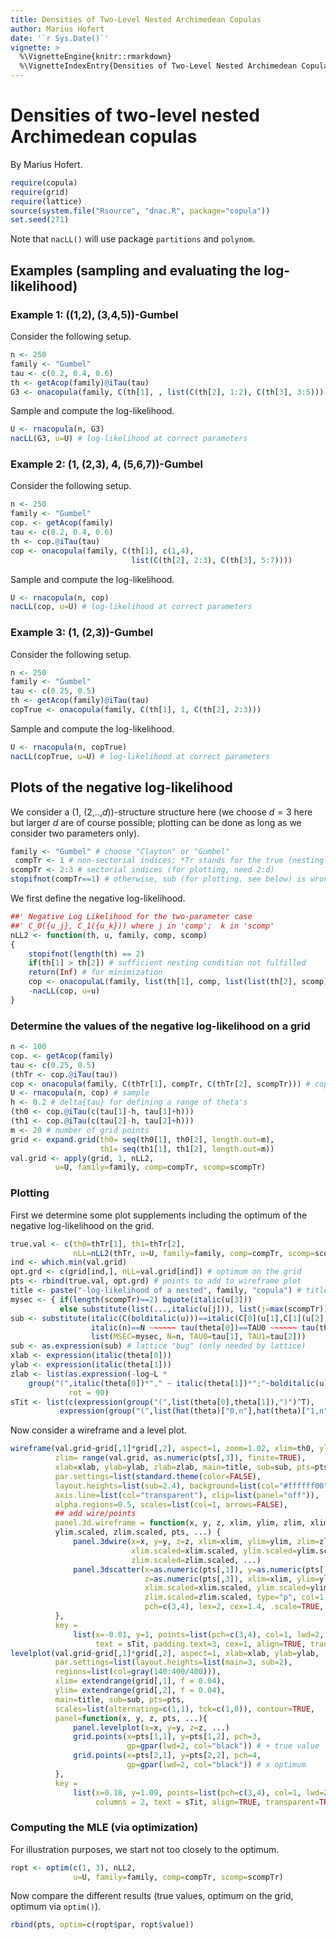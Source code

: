 ```yaml
---
title: Densities of Two-Level Nested Archimedean Copulas
author: Marius Hofert
date: '`r Sys.Date()`'
vignette: >
  %\VignetteEngine{knitr::rmarkdown}
  %\VignetteIndexEntry{Densities of Two-Level Nested Archimedean Copulas}
---
```

# Densities of two-level nested Archimedean copulas
By Marius Hofert.
```r
require(copula)
require(grid)
require(lattice)
source(system.file("Rsource", "dnac.R", package="copula"))
set.seed(271)
```
Note that `nacLL()` will use package `partitions` and `polynom`.

## Examples (sampling and evaluating the log-likelihood)

### Example 1: ((1,2), (3,4,5))-Gumbel

Consider the following setup.
```r
n <- 250
family <- "Gumbel"
tau <- c(0.2, 0.4, 0.6)
th <- getAcop(family)@iTau(tau)
G3 <- onacopula(family, C(th[1], , list(C(th[2], 1:2), C(th[3], 3:5))))
```

Sample and compute the log-likelihood.
```r
U <- rnacopula(n, G3)
nacLL(G3, u=U) # log-likelihood at correct parameters
```


### Example 2: (1, (2,3), 4, (5,6,7))-Gumbel

Consider the following setup.
```r
n <- 250
family <- "Gumbel"
cop. <- getAcop(family)
tau <- c(0.2, 0.4, 0.6)
th <- cop.@iTau(tau)
cop <- onacopula(family, C(th[1], c(1,4),
                           list(C(th[2], 2:3), C(th[3], 5:7))))
```

Sample and compute the log-likelihood.
```r
U <- rnacopula(n, cop)
nacLL(cop, u=U) # log-likelihood at correct parameters
```


### Example 3: (1, (2,3))-Gumbel

Consider the following setup.
```r
n <- 250
family <- "Gumbel"
tau <- c(0.25, 0.5)
th <- getAcop(family)@iTau(tau)
copTrue <- onacopula(family, C(th[1], 1, C(th[2], 2:3)))
```

Sample and compute the log-likelihood.
```r
U <- rnacopula(n, copTrue)
nacLL(copTrue, u=U) # log-likelihood at correct parameters
```


## Plots of the negative log-likelihood

We consider a (1, (2,..,$d$))-structure structure here (we choose $d=3$ here but
larger $d$ are of course possible; plotting can be done as long as we consider
two parameters only).
```r
family <- "Gumbel" # choose "Clayton" or "Gumbel"
 compTr <- 1 # non-sectorial indices; *Tr stands for the true (nesting structure/model)
scompTr <- 2:3 # sectorial indices (for plotting, need 2:d)
stopifnot(compTr==1) # otherwise, sub (for plotting, see below) is wrong
```

We first define the negative log-likelihood.
```r
##' Negative Log Likelihood for the two-parameter case
##' C_0({u_j}, C_1({u_k})) where j in 'comp';  k in 'scomp'
nLL2 <- function(th, u, family, comp, scomp)
{
    stopifnot(length(th) == 2)
    if(th[1] > th[2]) # sufficient nesting condition not fulfilled
	return(Inf) # for minimization
    cop <- onacopulaL(family, list(th[1], comp, list(list(th[2], scomp))))
    -nacLL(cop, u=u)
}
```

### Determine the values of the negative log-likelihood on a grid
```r
n <- 100
cop. <- getAcop(family)
tau <- c(0.25, 0.5)
(thTr <- cop.@iTau(tau))
cop <- onacopula(family, C(thTr[1], compTr, C(thTr[2], scompTr))) # copula
U <- rnacopula(n, cop) # sample
h <- 0.2 # delta{tau} for defining a range of theta's
(th0 <- cop.@iTau(c(tau[1]-h, tau[1]+h)))
(th1 <- cop.@iTau(c(tau[2]-h, tau[2]+h)))
m <- 20 # number of grid points
grid <- expand.grid(th0= seq(th0[1], th0[2], length.out=m),
                    th1= seq(th1[1], th1[2], length.out=m))
val.grid <- apply(grid, 1, nLL2,
		  u=U, family=family, comp=compTr, scomp=scompTr)
```

### Plotting

First we determine some plot supplements including the optimum of the negative
log-likelihood on the grid.
```r
true.val <- c(th0=thTr[1], th1=thTr[2],
              nLL=nLL2(thTr, u=U, family=family, comp=compTr, scomp=scompTr)) # true value
ind <- which.min(val.grid)
opt.grd <- c(grid[ind,], nLL=val.grid[ind]) # optimum on the grid
pts <- rbind(true.val, opt.grd) # points to add to wireframe plot
title <- paste("-log-likelihood of a nested", family, "copula") # title
mysec <- { if(length(scompTr)==2) bquote(italic(u[3]))
           else substitute(list(...,italic(u[j])), list(j=max(scompTr))) }
sub <- substitute(italic(C(bolditalic(u)))==italic(C[0](u[1],C[1](u[2],MSEC))) ~~~~~~
                  italic(n)==N ~~~~~~ tau(theta[0])==TAU0 ~~~~~~ tau(theta[1])==TAU1,
                  list(MSEC=mysec, N=n, TAU0=tau[1], TAU1=tau[2]))
sub <- as.expression(sub) # lattice "bug" (only needed by lattice)
xlab <- expression(italic(theta[0]))
ylab <- expression(italic(theta[1]))
zlab <- list(as.expression(-log~L *
    group("(",italic(theta[0])*"," ~ italic(theta[1])*";"~bolditalic(u),")")),
             rot = 90)
sTit <- list(c(expression(group("(",list(theta[0],theta[1]),")")^T),
	       expression(group("(",list(hat(theta)["0,n"],hat(theta)["1,n"]),")")^T)))
```

Now consider a wireframe and a level plot.
```r
wireframe(val.grid~grid[,1]*grid[,2], aspect=1, zoom=1.02, xlim=th0, ylim=th1,
          zlim= range(val.grid, as.numeric(pts[,3]), finite=TRUE),
          xlab=xlab, ylab=ylab, zlab=zlab, main=title, sub=sub, pts=pts,
          par.settings=list(standard.theme(color=FALSE),
          layout.heights=list(sub=2.4), background=list(col="#ffffff00"),
          axis.line=list(col="transparent"), clip=list(panel="off")),
          alpha.regions=0.5, scales=list(col=1, arrows=FALSE),
          ## add wire/points
          panel.3d.wireframe = function(x, y, z, xlim, ylim, zlim, xlim.scaled,
          ylim.scaled, zlim.scaled, pts, ...) {
              panel.3dwire(x=x, y=y, z=z, xlim=xlim, ylim=ylim, zlim=zlim,
                           xlim.scaled=xlim.scaled, ylim.scaled=ylim.scaled,
                           zlim.scaled=zlim.scaled, ...)
              panel.3dscatter(x=as.numeric(pts[,1]), y=as.numeric(pts[,2]),
                              z=as.numeric(pts[,3]), xlim=xlim, ylim=ylim, zlim=zlim,
                              xlim.scaled=xlim.scaled, ylim.scaled=ylim.scaled,
                              zlim.scaled=zlim.scaled, type="p", col=1,
                              pch=c(3,4), lex=2, cex=1.4, .scale=TRUE, ...)
          },
          key =
              list(x=-0.01, y=1, points=list(pch=c(3,4), col=1, lwd=2, cex=1.4),
                   text = sTit, padding.text=3, cex=1, align=TRUE, transparent=TRUE))
levelplot(val.grid~grid[,1]*grid[,2], aspect=1, xlab=xlab, ylab=ylab,
          par.settings=list(layout.heights=list(main=3, sub=2),
          regions=list(col=gray(140:400/400))),
          xlim= extendrange(grid[,1], f = 0.04),
          ylim= extendrange(grid[,2], f = 0.04),
          main=title, sub=sub, pts=pts,
          scales=list(alternating=c(1,1), tck=c(1,0)), contour=TRUE,
          panel=function(x, y, z, pts, ...){
              panel.levelplot(x=x, y=y, z=z, ...)
              grid.points(x=pts[1,1], y=pts[1,2], pch=3,
                          gp=gpar(lwd=2, col="black")) # + true value
              grid.points(x=pts[2,1], y=pts[2,2], pch=4,
                          gp=gpar(lwd=2, col="black")) # x optimum
          },
          key =
              list(x=0.18, y=1.09, points=list(pch=c(3,4), col=1, lwd=2, cex=1.4),
                   columns = 2, text = sTit, align=TRUE, transparent=TRUE))
```

### Computing the MLE (via optimization)

For illustration purposes, we start not too closely to the optimum.
```r
ropt <- optim(c(1, 3), nLL2,
              u=U, family=family, comp=compTr, scomp=scompTr)
```

Now compare the different results (true values, optimum on the grid, optimum via `optim()`).
```r
rbind(pts, optim=c(ropt$par, ropt$value))
```